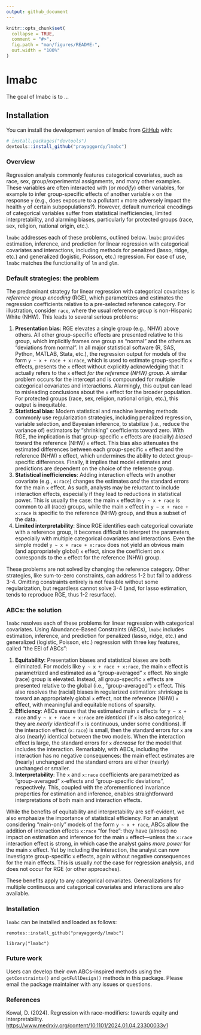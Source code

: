 ```yaml
---
output: github_document
---
```


<!-- README.md is generated from README.Rmd. Please edit that file -->

```r
knitr::opts_chunk$set(
  collapse = TRUE,
  comment = "#>",
  fig.path = "man/figures/README-",
  out.width = "100%"
)
```

# lmabc

<!-- badges: start -->
<!-- badges: end -->

The goal of lmabc is to ...

## Installation

You can install the development version of lmabc from [GitHub](https://github.com/) with:

``` r
# install.packages("devtools")
devtools::install_github("prayaggordy/lmabc")
```

### Overview
Regression analysis commonly features categorical covariates, such as race, sex, group/experimental assignments, and many other examples. These variables are often interacted with (or *modify*) other variables, for example to infer group-specific effects of another variable `x` on the response `y` (e.g., does exposure to a pollutant `x` more adversely impact the health `y` of certain subpopulations?). However, default numerical encodings of categorical variables suffer from statistical inefficiencies, limited interpretability, and alarming biases, particularly for protected groups (race, sex, religion, national origin, etc.). 

`lmabc` addresses each of these problems, outlined below. `lmabc` provides estimation, inference, and prediction for linear regression with categorical covariates and interactions, including methods for penalized (lasso, ridge, etc.) and generalized (logistic, Poisson, etc.) regression. For ease of use, `lmabc` matches the functionality of `lm` and `glm`. 

### Default strategies: the problem

The predominant strategy for linear regression with categorical covariates is *reference group encoding* (RGE), which parametrizes and estimates the regression coefficients relative to a pre-selected reference category. For illustration, consider `race`, where the usual reference group is non-Hispanic White (NHW). This leads to several serious problems:

1. **Presentation bias**: RGE elevates a single group (e.g., NHW) above others. All other group-specific effects are presented relative to this group, which implicitly frames one group as "normal" and the others as "deviations from normal". In all major statistical software (R, SAS, Python,  MATLAB, Stata, etc.), the regression output for models of the form `y ~ x + race + x:race`, which is used to estimate group-specific `x` effects, presents the `x` effect without explicitly acknowledging that it actually refers to the `x` effect *for the reference (NHW) group*. A similar problem occurs for the intercept and is compounded for multiple categorical covariates and interactions. Alarmingly, this output can lead to misleading conclusions about the `x` effect for the broader population. For protected groups (race, sex, religion, national origin, etc.), this output is inequitable. 
1. **Statistical bias**: Modern statistical and machine learning methods commonly use regularization strategies, including penalized regression, variable selection, and Bayesian inference, to stabilize (i.e., reduce the variance of) estimators by "shrinking" coefficients toward zero. With RGE, the implication is that group-specific `x` effects are (racially) *biased* toward the reference (NHW) `x` effect. This bias also attenuates the estimated differences between each group-specific `x` effect and the reference (NHW) `x` effect, which undermines the ability to detect group-specific differences. Finally, it implies that model estimates and predictions are dependent on the choice of the reference group. 
1. **Statistical inefficiencies**: Adding interaction effects with another covariate (e.g., `x:race`) changes the estimates *and* the standard errors for the main `x` effect. As such, analysts may be reluctant to include interaction effects, especially if they lead to reductions in statistical power. This is usually the case: the main `x` effect in `y ~ x + race` is common to all (race) groups, while the main `x` effect in `y ~ x + race + x:race` is specific to the reference (NHW) group, and thus a subset of the data. 
1. **Limited interpretability**: Since RGE identifies each categorical covariate with a reference group, it becomes difficult to interpret the parameters, especially with multiple categorical covariates and interactions. Even the simple model `y ~ x + race + x:race` does not yield an obvious main (and appropriately global) `x` effect, since the coefficient on `x` corresponds to the `x` effect for the reference (NHW) group. 

These problems are not solved by changing the reference category. Other strategies, like sum-to-zero constraints, can address 1-2 but fail to address 3-4. Omitting constraints entirely is not feasible without some regularization, but regardless cannot solve 3-4 (and, for lasso estimation, tends to reproduce RGE, thus 1-2 resurface).  

### ABCs: the solution
`lmabc` resolves each of these problems for linear regression with categorical covariates. Using Abundance-Based Constraints (ABCs), `lmabc` includes estimation, inference, and prediction for penalized (lasso, ridge, etc.) and generalized (logistic, Poisson, etc.) regression with three key features, called "the EEI of ABCs": 

1. **Equitability**: Presentation biases and statistical biases are both eliminated. For models like `y ~ x + race + x:race`, the main `x` effect is parametrized and estimated as a "group-averaged" `x` effect. No single (race) group is elevated. Instead, all group-specific `x` effects are presented relative to the global (i.e., "group-averaged") `x` effect. This also resolves the (racial) biases in regularized estimation: shrinkage is toward an appropriately global `x` effect, not the reference (NHW) `x` effect, with meaningful and equitable notions of sparsity. 
2. **Efficiency**: ABCs ensure that the estimated main `x` effects for `y ~ x + race` and `y ~ x + race + x:race` are *identical* (if `x` is also categorical; they are *nearly identical* if `x` is continuous, under some conditions). If the interaction effect (`x:race`) is small, then the standard errors for `x` are also (nearly) identical between the two models. When the interaction effect is large, the standard errors for `x` *decrease* for the model that includes the interaction. Remarkably, with ABCs, including the interaction has no negative consequences: the main effect estimates are (nearly) unchanged and the standard errors are either (nearly) unchanged or smaller. 
3. **Interpretability**: The `x` and `x:race` coefficients are parametrized as "group-averaged" `x`-effects and "group-specific deviations", respectively. This, coupled with the aforementioned invariance properties for estimation and inference, enables straightforward interpretations of both main and interaction effects.

While the benefits of equitability and interpretability are self-evident, we also emphasize the importance of statistical efficiency. For an analyst considering "main-only" models of the form `y ~ x + race`, ABCs allow the addition of interaction effects `x:race` "for free": they have (almost) no impact on estimation and inference for the main `x` effect---unless the `x:race` interaction effect is strong, in which case the analyst gains *more power* for the main `x` effect. Yet by including the interaction, the analyst can now investigate group-specific `x` effects, again without negative consequences for the main effects. This is usually *not* the case for regression analysis, and does not occur for RGE (or other approaches).  

These benefits apply to any categorical covariates. Generalizations for multiple continuous and categorical covariates and interactions are also available. 

### Installation
`lmabc` can be installed and loaded as follows:

```
remotes::install_github("prayaggordy/lmabc")

library("lmabc")
```

### Future work
Users can develop their own ABCs-inspired methods using the `getConstraints()` and `getFullDesign()` methods in this package. Please email the package maintainer with any issues or questions.

### References
Kowal, D. (2024). Regression with race-modifiers: towards equity and interpretability. <https://www.medrxiv.org/content/10.1101/2024.01.04.23300033v1>

